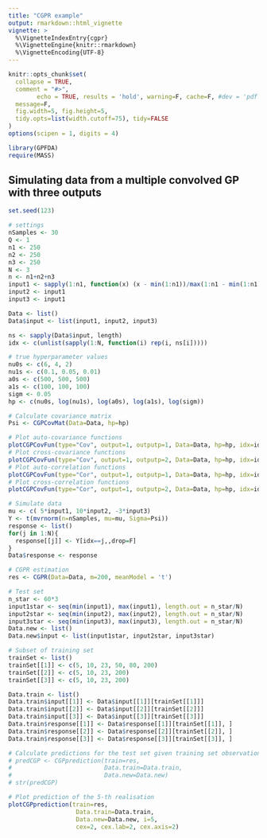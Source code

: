 ```yaml
---
title: "CGPR example"
output: rmarkdown::html_vignette
vignette: >
  %\VignetteIndexEntry{cgpr}
  %\VignetteEngine{knitr::rmarkdown}
  %\VignetteEncoding{UTF-8}
---
```


```r
knitr::opts_chunk$set(
  collapse = TRUE,
  comment = "#>",
        echo = TRUE, results = 'hold', warning=F, cache=F, #dev = 'pdf', 
  message=F, 
  fig.width=5, fig.height=5,
  tidy.opts=list(width.cutoff=75), tidy=FALSE
)
options(scipen = 1, digits = 4)
```

```r
library(GPFDA)
require(MASS)
```

## Simulating data from a multiple convolved GP with three outputs
```r
set.seed(123)

# settings
nSamples <- 30
Q <- 1
n1 <- 250
n2 <- 250
n3 <- 250
N <- 3
n <- n1+n2+n3
input1 <- sapply(1:n1, function(x) (x - min(1:n1))/max(1:n1 - min(1:n1)))
input2 <- input1
input3 <- input1

Data <- list()
Data$input <- list(input1, input2, input3)

ns <- sapply(Data$input, length)
idx <- c(unlist(sapply(1:N, function(i) rep(i, ns[i]))))

# true hyperparameter values
nu0s <- c(6, 4, 2)
nu1s <- c(0.1, 0.05, 0.01)
a0s <- c(500, 500, 500)
a1s <- c(100, 100, 100)
sigm <- 0.05
hp <- c(nu0s, log(nu1s), log(a0s), log(a1s), log(sigm))

# Calculate covariance matrix
Psi <- CGPCovMat(Data=Data, hp=hp)
```


```r
# Plot auto-covariance functions
plotCGPCovFun(type="Cov", output=1, outputp=1, Data=Data, hp=hp, idx=idx)
# Plot cross-covariance functions
plotCGPCovFun(type="Cov", output=1, outputp=2, Data=Data, hp=hp, idx=idx)
# Plot auto-correlation functions
plotCGPCovFun(type="Cor", output=1, outputp=1, Data=Data, hp=hp, idx=idx)
# Plot cross-correlation functions
plotCGPCovFun(type="Cor", output=1, outputp=2, Data=Data, hp=hp, idx=idx)
```


```r
# Simulate data
mu <- c( 5*input1, 10*input2, -3*input3)
Y <- t(mvrnorm(n=nSamples, mu=mu, Sigma=Psi))
response <- list()
for(j in 1:N){
  response[[j]] <- Y[idx==j,,drop=F]
}
Data$response <- response

# CGPR estimation 
res <- CGPR(Data=Data, m=200, meanModel = 't')
```


```r
# Test set
n_star <- 60*3
input1star <- seq(min(input1), max(input1), length.out = n_star/N)
input2star <- seq(min(input2), max(input2), length.out = n_star/N)
input3star <- seq(min(input3), max(input3), length.out = n_star/N)
Data.new <- list()
Data.new$input <- list(input1star, input2star, input3star)

# Subset of training set
trainSet <- list()
trainSet[[1]] <- c(5, 10, 23, 50, 80, 200)
trainSet[[2]] <- c(5, 10, 23, 200)
trainSet[[3]] <- c(5, 10, 23, 200)

Data.train <- list()
Data.train$input[[1]] <- Data$input[[1]][trainSet[[1]]]
Data.train$input[[2]] <- Data$input[[2]][trainSet[[2]]]
Data.train$input[[3]] <- Data$input[[3]][trainSet[[3]]]
Data.train$response[[1]] <- Data$response[[1]][trainSet[[1]], ]
Data.train$response[[2]] <- Data$response[[2]][trainSet[[2]], ]
Data.train$response[[3]] <- Data$response[[3]][trainSet[[3]], ]

# Calculate predictions for the test set given training set observations
# predCGP <- CGPprediction(train=res,
#                          Data.train=Data.train,
#                          Data.new=Data.new)
# str(predCGP)

# Plot prediction of the 5-th realisation
plotCGPprediction(train=res,
                   Data.train=Data.train,
                   Data.new=Data.new, i=5,
                   cex=2, cex.lab=2, cex.axis=2)

```

